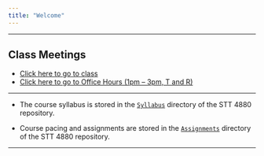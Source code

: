 ```yaml
---
title: "Welcome"
---
```


***

## **Class Meetings**

* [Click here to go to class]()
* [Click here to go to Office Hours (1pm -- 3pm, T and R)](https://appstate.zoom.us/j/275205125)

***

* The course syllabus is stored in the [`Syllabus`](STT4880SP2020Syllabus.html) directory of the STT 4880 repository.

* Course pacing and assignments are stored in the [`Assignments`](./Assignments/Assignments.html) directory of the STT 4880 repository.


 <!--* Click [here](https://goo.gl/forms/uVbDu3i5ZubmS6BG2) to record your attendance.-->

 <!--* [Flow Control](./Rmarkdown/FlowControl.html)-->

<!--* [The Bootstrap](./Rmarkdown/TheBootstrap.html)-->

***




